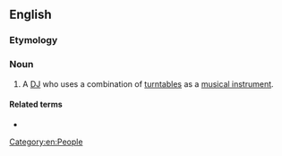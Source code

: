 ==English==

===Etymology===
{{suffix|turntable|ist|lang=en}}

===Noun===
{{en-noun}}

# {{lb|en|music}} A [[DJ]] who uses a combination of [[turntable]]s as a [[musical instrument]].

====Related terms====
* {{l|en|turntablism}}

[[Category:en:People]]